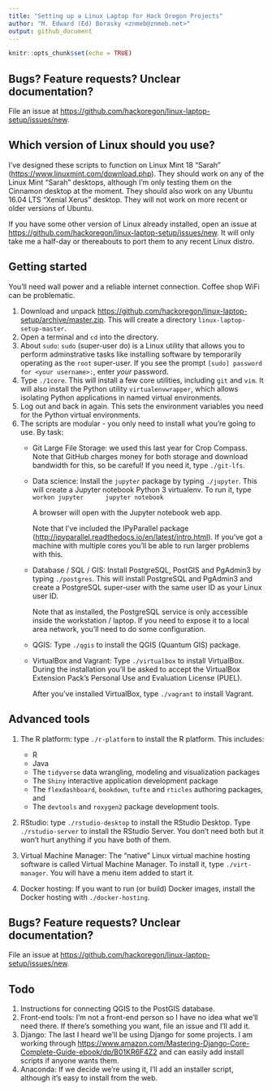 ```yaml
---
title: "Setting up a Linux Laptop for Hack Oregon Projects"
author: "M. Edward (Ed) Borasky <znmeb@znmeb.net>"
output: github_document
---
```


```r
knitr::opts_chunk$set(echo = TRUE)
```

## Bugs? Feature requests? Unclear documentation?
File an issue at <https://github.com/hackoregon/linux-laptop-setup/issues/new>.

## Which version of Linux should you use?
I've designed these scripts to function on Linux Mint 18 "Sarah" (<https://www.linuxmint.com/download.php>). They should work on any of the Linux Mint "Sarah" desktops, although I'm only testing them on the Cinnamon desktop at the moment. They should also work on any Ubuntu 16.04 LTS "Xenial Xerus" desktop. They will not work on more recent or older versions of Ubuntu.

If you have some other version of Linux already installed, open an issue at <https://github.com/hackoregon/linux-laptop-setup/issues/new>. It will only take me a half-day or thereabouts to port them to any recent Linux distro.

## Getting started
You'll need wall power and a reliable internet connection. Coffee shop WiFi can be problematic.

1. Download and unpack <https://github.com/hackoregon/linux-laptop-setup/archive/master.zip>. This will create a directory `linux-laptop-setup-master`.
2. Open a terminal and `cd` into the directory.
3. About `sudo`: `sudo` (super-user do) is a Linux utility that allows you to perform adminstrative tasks like installing software by temporarily operating as the `root` super-user. If you see the prompt `[sudo] password for <your username>: `, enter *your* password.
3. Type `./1core`. This will install a few core utilities, including `git` and `vim`. It will also install the Python utility `virtualenvwrapper`, which allows isolating Python applications in named virtual environments.
4. Log out and back in again. This sets the environment variables you need for the Python virtual environments.
5. The scripts are modular - you only need to install what you're going to use. By task:
    * Git Large File Storage: we used this last year for Crop Compass. Note that GitHub charges money for both storage and download bandwidth for this, so be careful! If you need it, type `./git-lfs`.
    * Data science: Install the `jupyter` package by typing `./jupyter`. This will create a Jupyter notebook Python 3 virtualenv. To run it, type
        ```
        workon jupyter
        jupyter notebook
        ```

        A browser will open with the Jupyter notebook web app. 

        Note that I've included the IPyParallel package (<http://ipyparallel.readthedocs.io/en/latest/intro.html>). If you've got a machine with multiple cores you'll be able to run larger problems with this.
    * Database / SQL / GIS: Install PostgreSQL, PostGIS and PgAdmin3 by typing `./postgres`. This will install PostgreSQL and PgAdmin3 and create a PostgreSQL super-user with the same user ID as your Linux user ID.

        Note that as installed, the PostgreSQL service is only accessible inside the workstation / laptop. If you need to expose it to a local area network, you'll need to do some configuration.
    * QGIS: Type `./qgis` to install the QGIS (Quantum GIS) package.
    * VirtualBox and Vagrant: Type `./virtualbox` to install VirtualBox. During the installation you'll be asked to accept the VirtualBox Extension Pack's Personal Use and Evaluation License (PUEL). 
    
        After you've installed VirtualBox, type `./vagrant` to install Vagrant.

## Advanced tools
1. The R platform: type `./r-platform` to install the R platform. This includes:

    * R
    * Java
    * The `tidyverse` data wrangling, modeling and visualization packages
    * The `Shiny` interactive application development package
    * The `flexdashboard`, `bookdown`, `tufte` and `rticles` authoring packages, and
    * The `devtools` and `roxygen2` package development tools.

2. RStudio: type `./rstudio-desktop` to install the RStudio Desktop. Type `./rstudio-server` to install the RStudio Server. You don't need both but it won't hurt anything if you have both of them.
3. Virtual Machine Manager: The "native" Linux virtual machine hosting software is called Virtual Machine Manager. To install it, type `./virt-manager`. You will have a menu item added to start it.
4. Docker hosting: If you want to run (or build) Docker images, install the Docker hosting with `./docker-hosting`.

## Bugs? Feature requests? Unclear documentation?
File an issue at <https://github.com/hackoregon/linux-laptop-setup/issues/new>.

## Todo
1. Instructions for connecting QGIS to the PostGIS database.
1. Front-end tools: I'm not a front-end person so I have no idea what we'll need there. If there's something you want, file an issue and I'll add it.
2. Django: The last I heard we'll be using Django for some projects. I am working through <https://www.amazon.com/Mastering-Django-Core-Complete-Guide-ebook/dp/B01KR6F4Z2> and can easily add install scripts if anyone wants them.
3. Anaconda: If we decide we're using it, I'll add an installer script, although it's easy to install from the web.
